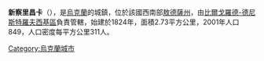 {{unreferenced|time=2016-09-03T00:49:48+00:00}}
{{coord|46|15|21|N|29|52|47|E|scale:30000|display=title}}

'''新察里昌卡'''（{{lang-uk|Нова Царичанка}}），是[[烏克蘭|烏克蘭]]的城鎮，位於該國西南部[[敖德薩州|敖德薩州]]，由[[比爾戈羅德-德尼斯特羅夫西基區|比爾戈羅德-德尼斯特羅夫西基區]]負責管轄，始建於1824年，面積2.73平方公里，2001年人口849，人口密度每平方公里311人。

{{Ukraine-geo-stub}}
[[Category:烏克蘭城市|Category:烏克蘭城市]]